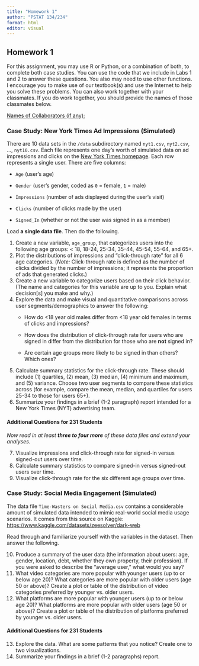 ```yaml
---
title: "Homework 1"
author: "PSTAT 134/234"
format: html
editor: visual
---
```


## Homework 1

For this assignment, you may use R or Python, or a combination of both, to complete both case studies. You can use the code that we include in Labs 1 and 2 to answer these questions. You also may need to use other functions. I encourage you to make use of our textbook(s) and use the Internet to help you solve these problems. You can also work together with your classmates. If you do work together, you should provide the names of those classmates below.

[Names of Collaborators (if any):]{.underline}

### Case Study: New York Times Ad Impressions (Simulated)

There are 10 data sets in the `/data` subdirectory named `nyt1.csv`, `nyt2.csv`, ..., `nyt10.csv`. Each file represents one day's worth of simulated data on ad impressions and clicks on the [New York Times homepage](https://www.nytimes.com/). Each row represents a single user. There are five columns:

-   `Age` (user's age)

-   `Gender` (user's gender, coded as `0` = female, `1` = male)

-   `Impressions` (number of ads displayed during the user's visit)

-   `Clicks` (number of clicks made by the user)

-   `Signed_In` (whether or not the user was signed in as a member)

Load **a single data file**. Then do the following.

1.  Create a new variable, `age_group`, that categorizes users into the following age groups: \< 18, 18-24, 25-34, 35-44, 45-54, 55-64, and 65+.
2.  Plot the distributions of impressions and "click-through rate" for all 6 age categories. (*Note:* Click-through rate is defined as the number of clicks divided by the number of impressions; it represents the proportion of ads that generated clicks.)
3.  Create a new variable to categorize users based on their click behavior. (The name and categories for this variable are up to you. Explain what decision\[s\] you make and why.)
4.  Explore the data and make visual and quantitative comparisons across user segments/demographics to answer the following:
    -   How do \<18 year old males differ from \<18 year old females in terms of clicks and impressions?

    -   How does the distribution of click-through rate for users who are signed in differ from the distribution for those who are **not** signed in?

    -   Are certain age groups more likely to be signed in than others? Which ones?
5.  Calculate summary statistics for the click-through rate. These should include (1) quartiles, (2) mean, (3) median, (4) minimum and maximum, and (5) variance. Choose two user segments to compare these statistics across (for example, compare the mean, median, and quartiles for users 25-34 to those for users 65+).
6.  Summarize your findings in a brief (1-2 paragraph) report intended for a New York Times (NYT) advertising team.

#### Additional Questions for 231 Students

*Now read in at least **three to four more** of these data files and extend your analyses.*

7.  Visualize impressions and click-through rate for signed-in versus signed-out users over time.
8.  Calculate summary statistics to compare signed-in versus signed-out users over time.
9.  Visualize click-through rate for the six different age groups over time.

### Case Study: Social Media Engagement (Simulated)

The data file `Time-Wasters on Social Media.csv` contains a considerable amount of simulated data intended to mimic real-world social media usage scenarios. It comes from this source on Kaggle: <https://www.kaggle.com/datasets/zeesolver/dark-web>

Read through and familiarize yourself with the variables in the dataset. Then answer the following.

10. Produce a summary of the user data (the information about users: age, gender, location, debt, whether they own property, their profession). If you were asked to describe the "average user," what would you say?
11. What video categories are more popular with younger users (up to or below age 20)? What categories are more popular with older users (age 50 or above)? Create a plot or table of the distribution of video categories preferred by younger vs. older users.
12. What platforms are more popular with younger users (up to or below age 20)? What platforms are more popular with older users (age 50 or above)? Create a plot or table of the distribution of platforms preferred by younger vs. older users.

#### Additional Questions for 231 Students

13. Explore the data. What are some patterns that you notice? Create one to two visualizations.
14. Summarize your findings in a brief (1-2 paragraphs) report.
